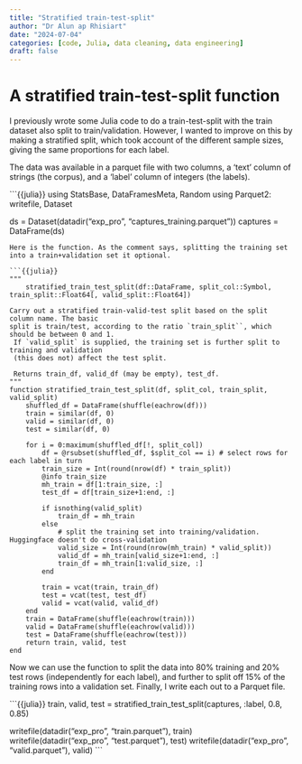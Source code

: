 ```yaml
---
title: "Stratified train-test-split"
author: "Dr Alun ap Rhisiart"
date: "2024-07-04"
categories: [code, Julia, data cleaning, data engineering]
draft: false
---
```


# A stratified train-test-split function
I previously wrote some Julia code to do a train-test-split with the train dataset also split to train/validation. However, I wanted to improve on this by making a stratified split, which took account of the different sample sizes, giving the same proportions for each label.

The data was available in a parquet file with two columns, a 'text' column of strings (the corpus), and a 'label' column of integers (the labels). 

```{{julia}}
using StatsBase, DataFramesMeta, Random
using Parquet2: writefile, Dataset

ds = Dataset(datadir("exp_pro", "captures_training.parquet"))
captures = DataFrame(ds)
```
Here is the function. As the comment says, splitting the training set into a train+validation set it optional.

```{{julia}}
"""
    stratified_train_test_split(df::DataFrame, split_col::Symbol, train_split::Float64[, valid_split::Float64])

Carry out a stratified train-valid-test split based on the split column name. The basic
split is train/test, according to the ratio `train_split``, which should be between 0 and 1.
 If `valid_split` is supplied, the training set is further split to training and validation 
 (this does not) affect the test split.

 Returns train_df, valid_df (may be empty), test_df.
"""
function stratified_train_test_split(df, split_col, train_split, valid_split)
    shuffled_df = DataFrame(shuffle(eachrow(df)))
    train = similar(df, 0)
    valid = similar(df, 0)
    test = similar(df, 0)

    for i = 0:maximum(shuffled_df[!, split_col])
        df = @rsubset(shuffled_df, $split_col == i) # select rows for each label in turn
        train_size = Int(round(nrow(df) * train_split))
        @info train_size
        mh_train = df[1:train_size, :]
        test_df = df[train_size+1:end, :]

        if isnothing(valid_split)
            train_df = mh_train
        else
            # split the training set into training/validation. Huggingface doesn't do cross-validation
            valid_size = Int(round(nrow(mh_train) * valid_split))
            valid_df = mh_train[valid_size+1:end, :]
            train_df = mh_train[1:valid_size, :]
        end

        train = vcat(train, train_df)
        test = vcat(test, test_df)
        valid = vcat(valid, valid_df)
    end
    train = DataFrame(shuffle(eachrow(train)))
    valid = DataFrame(shuffle(eachrow(valid)))
    test = DataFrame(shuffle(eachrow(test)))
    return train, valid, test
end
```
Now we can use the function to split the data into 80% training and 20% test rows (independently for each label), and further to split off 15% of the training rows into a validation set. Finally, I write each out to a Parquet file.

```{{julia}}
train, valid, test = stratified_train_test_split(captures, :label, 0.8, 0.85)

writefile(datadir("exp_pro", "train.parquet"), train)
writefile(datadir("exp_pro", "test.parquet"), test)
writefile(datadir("exp_pro", "valid.parquet"), valid)
```
